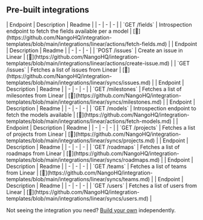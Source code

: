 
## Pre-built integrations

<AccordionGroup>


<Accordion title="Fields">
| Endpoint | Description | Readme |
| - | - | - |
| `GET /fields` | Introspection endpoint to fetch the fields available per a model | [🔗](https://github.com/NangoHQ/integration-templates/blob/main/integrations/linear/actions/fetch-fields.md) |
</Accordion>


<Accordion title="Issues">
| Endpoint | Description | Readme |
| - | - | - |
| `POST /issues` | Create an issue in Linear | [🔗](https://github.com/NangoHQ/integration-templates/blob/main/integrations/linear/actions/create-issue.md) |
| `GET /issues` | Fetches a list of issues from Linear | [🔗](https://github.com/NangoHQ/integration-templates/blob/main/integrations/linear/syncs/issues.md) |
</Accordion>


<Accordion title="Milestones">
| Endpoint | Description | Readme |
| - | - | - |
| `GET /milestones` | Fetches a list of milesontes from Linear | [🔗](https://github.com/NangoHQ/integration-templates/blob/main/integrations/linear/syncs/milestones.md) |
</Accordion>


<Accordion title="Models">
| Endpoint | Description | Readme |
| - | - | - |
| `GET /models` | Introspection endpoint to fetch the models available | [🔗](https://github.com/NangoHQ/integration-templates/blob/main/integrations/linear/actions/fetch-models.md) |
</Accordion>


<Accordion title="Projects">
| Endpoint | Description | Readme |
| - | - | - |
| `GET /projects` | Fetches a list of projects from Linear | [🔗](https://github.com/NangoHQ/integration-templates/blob/main/integrations/linear/syncs/projects.md) |
</Accordion>


<Accordion title="Roadmaps">
| Endpoint | Description | Readme |
| - | - | - |
| `GET /roadmaps` | Fetches a list of roadmaps from Linear | [🔗](https://github.com/NangoHQ/integration-templates/blob/main/integrations/linear/syncs/roadmaps.md) |
</Accordion>


<Accordion title="Teams">
| Endpoint | Description | Readme |
| - | - | - |
| `GET /teams` | Fetches a list of teams from Linear | [🔗](https://github.com/NangoHQ/integration-templates/blob/main/integrations/linear/syncs/teams.md) |
</Accordion>


<Accordion title="Users">
| Endpoint | Description | Readme |
| - | - | - |
| `GET /users` | Fetches a list of users from Linear | [🔗](https://github.com/NangoHQ/integration-templates/blob/main/integrations/linear/syncs/users.md) |
</Accordion>

</AccordionGroup>

<Tip>Not seeing the integration you need? [Build your own](https://docs.nango.dev/guides/custom-integrations/overview) independently.</Tip>
